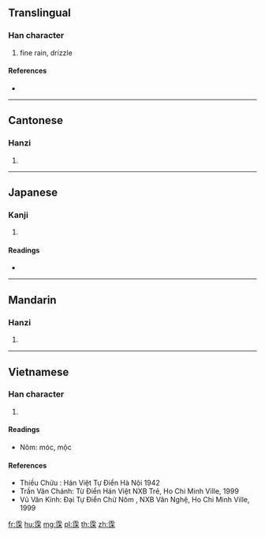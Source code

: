 {{character info/new}}
==Translingual==

===Han character===
{{Han char|rn=173|rad=雨|as=07|sn=15|four=10394|canj=MBED|ids=⿱⻗沐}}

# fine rain, drizzle

====References====
* {{Han ref|kx=1374.030|dkj=42282|dj=1883.080|hdz=64065.070|uh=9702|ud=38658|bh=E8AF|bd=59567}}

----

==Cantonese==

===Hanzi===
{{yue-hanzi|jyut=|y=muk6}}

# {{defn|lang=yue|sort=雨07}}

----

==Japanese==

===Kanji===
{{ja-kanji|grade=|rs=雨07}}

# {{defn|lang=ja|sort=雨07}}

====Readings====
* {{ja-readings|on=[[ぼく]] (boku), [[もく]] (moku)|kun=}}

----

==Mandarin==

===Hanzi===
{{cmn-hanzi|pin=[[mù]] ([[mu4]])|wg=mu<sup>4</sup>}}

# {{defn|lang=cmn|sort=雨07}}

----

==Vietnamese==

===Han character===
{{vi-hantu|mộc|rs=雨07}}

# {{defn|lang=vi|sort=雨07}}

====Readings====
* Nôm: móc, mộc

====References====
* Thiều Chửu : Hán Việt Tự Điển Hà Nội 1942
* Trần Văn Chánh: Từ Điển Hán Việt NXB Trẻ, Ho Chi Minh Ville, 1999
* Vũ Văn Kính: Đại Tự Điển Chữ Nôm , NXB Văn Nghệ, Ho Chi Minh Ville, 1999

[[fr:霂]]
[[hu:霂]]
[[mg:霂]]
[[pl:霂]]
[[th:霂]]
[[zh:霂]]